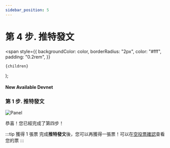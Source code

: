 ```yaml
---
sidebar_position: 5
---
```


# 第 4 步. 推特發文

  <span
    style={{
      backgroundColor: color,
      borderRadius: "2px",
      color: "#fff",
      padding: "0.2rem",
    }}
  >
    {children}
  </span>
);

#### New Available <Highlight color="#25c2a0">Devnet</Highlight>

### 第 1 步. 推特發文

![Panel](/img/event/promoter/tweet.png)

恭喜！您已經完成了第四步！

:::tip 獲得 1 張票
完成**推特發文**後，您可以再獲得一張票！可以在[空投票確認](https://docs.circlepod.app/docs/community-event/airdrop-event/check-ticket)查看您的票
:::
